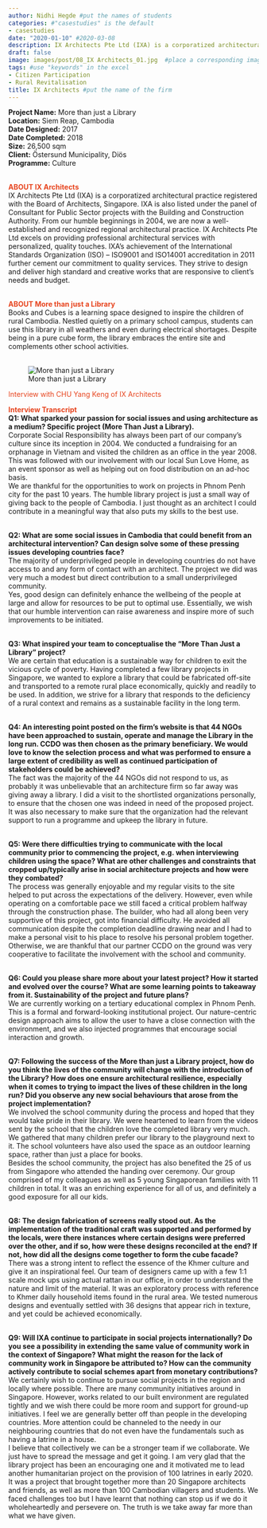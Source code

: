 ```yaml
---
author: Nidhi Hegde #put the names of students
categories: #"casestudies" is the default 
- casestudies
date: "2020-01-10" #2020-03-08
description: IX Architects Pte Ltd (IXA) is a corporatized architectural practice registered with the Board of Architects, Singapore.  IX Architects Pte Ltd excels on providing professional architectural services with personalized, quality touches.  They strive to design and deliver high standard and creative works that are responsive to client’s needs and budget. #brief description about the firm
draft: false
image: images/post/08_IX Architects_01.jpg  #place a corresponding image in the "images" => "post"
tags: #use "keywords" in the excel
- Citizen Participation
- Rural Revitalisation
title: IX Architects #put the name of the firm
---
```


__Project Name:__ More than just a Library <br>
__Location:__ Siem Reap, Cambodia <br>
__Date Designed:__ 2017 <br>
__Date Completed:__ 2018 <br>
__Size:__ 26,500 sqm<br>
__Client:__ Östersund Municipality, Diös <br>
__Programme:__ Culture
<br><br>

<span style="color:#E7451F">__ABOUT IX Architects__</span><br>
IX Architects Pte Ltd (IXA) is a corporatized architectural practice registered with the Board of Architects, Singapore. IXA is also listed under the panel of Consultant for Public Sector projects with the Building and Construction Authority. From our humble beginnings in 2004, we are now a well-established and recognized regional architectural practice. IX Architects Pte Ltd excels on providing professional architectural services with personalized, quality touches. IXA’s achievement of the International Standards Organization (ISO) – ISO9001 and ISO14001 accreditation in 2011 further cement our commitment to quality services. They strive to design and deliver high standard and creative works that are responsive to client’s needs and budget. <br><br>

<span style="color:#E7451F">__ABOUT More than just a Library__</span><br>
Books and Cubes is a learning space designed to inspire the children of rural Cambodia. Nestled quietly on a primary school campus, students can use this library in all weathers and even during electrical shortages. Despite being in a pure cube form, the library embraces the entire site and complements other school activities. <br><br>

<!-- Photo of the project -->

<!-- ![caption: name of the project](https://socialarchi.github.io/images/post/"name of the file") 
example below-->

![More than just a Library](https://socialarchi.github.io/images/post/08_IX Architects_02.jpg) 

<span style="color:#E7451F">Interview with CHU Yang Keng of IX Architects</span><br>
<!--
<span style="color:#E7451F">__Insights and Takeaways__</span><br>
__1. ADVICE TO YOUNG ARCHITECTS?__<br>
- <br><br>
__2. HOW DOES COVID AFFECT YOUR WORK?__<br>
- <br><br>
__3. BOOKS TO RECOMMEND?__<br>
- <br><br>
-->

<span style="color:#E7451F">__Interview Transcript__</span><br>
__Q1: What sparked your passion for social issues and using architecture as a medium? Specific project (More Than Just a Library).__<br>
Corporate Social Responsibility has always been part of our company’s culture since its inception in 2004.  We conducted a fundraising for an orphanage in Vietnam and visited the children as an office in the year 2008. This was followed with our involvement with our local Sun Love Home, as an event sponsor as well as helping out on food distribution on an ad-hoc basis.  <br>
We are thankful for the opportunities to work on projects in Phnom Penh city for the past 10 years.  The humble library project is just a small way of giving back to the people of Cambodia. I just thought as an architect I could contribute in a meaningful way that also puts my skills to the best use. <br><br>

__Q2: What are some social issues in Cambodia that could benefit from an architectural intervention? Can design solve some of these pressing issues developing countries face?__<br>
The majority of underprivileged people in developing countries do not have access to and any form of contact with an architect.   The project we did was very much a modest but direct contribution to a small underprivileged community.  <br>
Yes, good design can definitely enhance the wellbeing of the people at large and allow for resources to be put to optimal use.  Essentially, we wish that our humble intervention can raise awareness and inspire more of such improvements to be initiated. <br><br>

__Q3: What inspired your team to conceptualise the “More Than Just a Library” project?__<br>
We are certain that education is a sustainable way for children to exit the vicious cycle of poverty. Having completed a few library projects in Singapore, we wanted to explore a library that could be fabricated off-site and transported to a remote rural place economically, quickly and readily to be used. In addition, we strive for a library that responds to the deficiency of a rural context and remains as a sustainable facility in the long term. <br><br>

__Q4: An interesting point posted on the firm’s website is that 44 NGOs have been approached to sustain, operate and manage the Library in the long run. CCDO was then chosen as the primary beneficiary. We would love to know the selection process and what was performed to ensure a large extent of credibility as well as continued participation of stakeholders could be achieved?__<br>
The fact was the majority of the 44 NGOs did not respond to us, as probably it was unbelievable that an architecture firm so far away was giving away a library.  I did a visit to the shortlisted organizations personally, to ensure that the chosen one was indeed in need of the proposed project.  It was also necessary to make sure that the organization had the relevant support to run a programme and upkeep the library in future. <br><br>

__Q5: Were there difficulties trying to communicate with the local community prior to commencing the project, e.g. when interviewing children using the space? What are other challenges and constraints that cropped up/typically arise in social architecture projects and how were they combated?__<br>
The process was generally enjoyable and my regular visits to the site helped to put across the expectations of the delivery.   However, even while operating on a comfortable pace we still faced a critical problem halfway through the construction phase.  The builder, who had all along been very supportive of this project, got into financial difficulty.  He avoided all communication despite the completion deadline drawing near and I had to make a personal visit to his place to resolve his personal problem together.  Otherwise, we are thankful that our partner CCDO on the ground was very cooperative to facilitate the involvement with the school and community. <br><br>

__Q6: Could you please share more about your latest project? How it started and evolved over the course? What are some learning points to takeaway from it.  Sustainability of the project and future plans?__<br>
We are currently working on a tertiary educational complex in Phnom Penh.  This is a formal and forward-looking institutional project.  Our nature-centric design approach aims to allow the user to have a close connection with the environment, and we also injected programmes that encourage social interaction and growth. <br><br>

__Q7: Following the success of the More than just a Library project, how do you think the lives of the community will change with the introduction of the Library? How does one ensure architectural resilience, especially when it comes to trying to impact the lives of these children in the long run? Did you observe any new social behaviours that arose from the project implementation?__<br>
We involved the school community during the process and hoped that they would take pride in their library.  We were heartened to learn from the videos sent by the school that the children love the completed library very much.  We gathered that many children prefer our library to the playground next to it.   The school volunteers have also used the space as an outdoor learning space, rather than just a place for books. <br>
Besides the school community, the project has also benefited the 25 of us from Singapore who attended the handing over ceremony.  Our group comprised of my colleagues as well as 5 young Singaporean families with 11 children in total.   It was an enriching experience for all of us, and definitely a good exposure for all our kids.  <br><br>

__Q8: The design fabrication of screens really stood out. As the implementation of the traditional craft was supported and performed by the locals, were there instances where certain designs were preferred over the other, and if so, how were these designs reconciled at the end? If not, how did all the designs come together to form the cube facade?__<br>
There was a strong intent to reflect the essence of the Khmer culture and give it an inspirational feel.  Our team of designers came up with a few 1:1 scale mock ups using actual rattan in our office, in order to understand the nature and limit of the material.  It was an exploratory process with reference to Khmer daily household items found in the rural area.  We tested numerous designs and eventually settled with 36 designs that appear rich in texture, and yet could be achieved economically. <br><br>

__Q9: Will IXA continue to participate in social projects internationally? Do you see a possibility in extending the same value of community work in the context of Singapore? What might the reason for the lack of community work in Singapore be attributed to? How can the community actively contribute to social schemes apart from monetary contributions?__<br>
We certainly wish to continue to pursue social projects in the region and locally where possible. 
There are many community initiatives around in Singapore.  However, works related to our built environment are regulated tightly and we wish there could be more room and support for ground-up initiatives.  I feel we are generally better off than people in the developing countries.  More attention could be channeled to the needy in our neighbouring countries that do not even have the fundamentals such as having a latrine in a house. <br>
I believe that collectively we can be a stronger team if we collaborate.  We just have to spread the message and get it going.  I am very glad that the library project has been an encouraging one and it motivated me to lead another humanitarian project on the provision of 100 latrines in early 2020.  It was a project that brought together more than 20 Singapore architects and friends, as well as more than 100 Cambodian villagers and students.  We faced challenges too but I have learnt that nothing can stop us if we do it wholeheartedly and persevere on.  The truth is we take away far more than what we have given.  <br><br>
